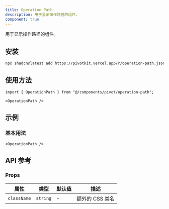 ```yaml
---
title: Operation Path
description: 用于显示操作路径的组件。
component: true
---
```


用于显示操作路径的组件。

<ComponentPreview name="operation-path-demo" />

## 安装

```bash
npx shadcn@latest add https://pivotkit.vercel.app/r/operation-path.json
```

## 使用方法

```tsx
import { OperationPath } from "@/components/pivot/operation-path";
```

```tsx
<OperationPath />
```

## 示例

### 基本用法

```tsx
<OperationPath />
```

## API 参考

### Props

| 属性        | 类型     | 默认值 | 描述            |
| ----------- | -------- | ------ | --------------- |
| `className` | `string` | -      | 额外的 CSS 类名 |
